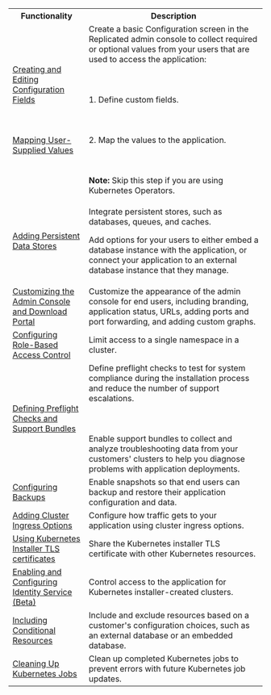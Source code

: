 <table>
  <tr>
    <th width="30%">Functionality</th>
    <th width="70%">Description</th>
  </tr>
  <tr>
    <td><a href="admin-console-customize-config-screen">Creating and Editing Configuration Fields</a><br></br><br></br><a href="config-screen-map-inputs">Mapping User-Supplied Values</a></td>
    <td>Create a basic Configuration screen in the Replicated admin console to collect required or optional values from your users that are used to access the application:<br></br><br></br>
    1. Define custom fields.<br></br><br></br>2. Map the values to the application.<br></br><br></br><strong>Note:</strong> Skip this step if you are using Kubernetes Operators.</td>
  </tr>
  <tr>
    <td><a href="database-config-adding-options">Adding Persistent Data Stores</a></td>
    <td><p>Integrate persistent stores, such as databases, queues, and caches. </p><p>Add options for your users to either embed a database instance with the application, or connect your application to an external database instance that they manage.</p></td>
  </tr>
  <tr>
    <td><a href="admin-console-customize-app-icon">Customizing the Admin Console and Download Portal</a></td>
    <td>Customize the appearance of the admin console for end users, including branding, application status, URLs, adding ports and port forwarding, and adding custom graphs.</td>
  </tr>
  <tr>
    <td><a href="packaging-rbac">Configuring Role-Based Access Control</a></td>
    <td>Limit access to a single namespace in a cluster.</td>
  </tr>
  <tr>
    <td><a href="preflight-support-bundle-creating">Defining Preflight Checks and Support Bundles</a></td>
    <td>Define preflight checks to test for system compliance during the installation process and reduce the number of support escalations. <br></br><br></br>Enable support bundles to collect and analyze troubleshooting data from your customers' clusters to help you diagnose problems with application deployments.</td>
  </tr>
  <tr>
    <td><a href="snapshots-configuring-backups">Configuring Backups</a></td>
    <td>Enable snapshots so that end users can backup and restore their application configuration and data.</td>
  </tr>
  <tr>
    <td><a href="packaging-ingress">Adding Cluster Ingress Options</a></td>
    <td>Configure how traffic gets to your application using cluster ingress options.</td>
  </tr>
  <tr>
    <td><a href="packaging-using-tls-certs">Using Kubernetes Installer TLS certificates</a></td>
    <td>Share the Kubernetes installer TLS certificate with other Kubernetes resources.</td>
  </tr>
  <tr>
    <td><a href="identity-service-configuring">Enabling and Configuring Identity Service (Beta)</a></td>
    <td>Control access to the application for Kubernetes installer-created clusters.</td>
  </tr>
  <tr>
    <td><a href="packaging-include-resources">Including Conditional Resources</a></td>
    <td>Include and exclude resources based on a customer's configuration choices, such as an external database or an embedded database.</td>
  </tr>
  <tr>
    <td><a href="packaging-cleaning-up-jobs">Cleaning Up Kubernetes Jobs</a></td>
    <td>Clean up completed Kubernetes jobs to prevent errors with future Kubernetes job updates.</td>
  </tr>
</table>
